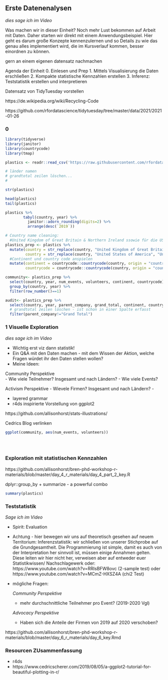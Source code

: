 ## Erste Datenenalysen

*dies sage ich im Video*

Was machen wir in dieser Einheit? Noch mehr Lust bekommen auf Arbeit mit Daten. Daher starten wir direkt mit einem Anwendungsbeispiel. Hier geht es darum große Konzepte kennenzulernen und so Details zu wie das genau alles implementiert wird, die im Kursverlauf kommen, besser einordnen zu können.

gern an einem eigenen datensatz nachmachen

Agenda der Einheit
0. Einlesen und Prep 
1. Mittels Visualisierung die Daten erschließen
2. Kompakte statistische Kennzahlen erstellen
3. Inferenz: Teststatistik erstellen und interpretieren

Datensatz von TidyTuesday vorstellen

https://de.wikipedia.org/wiki/Recycling-Code

https://github.com/rfordatascience/tidytuesday/tree/master/data/2021/2021-01-26


### 0 
``` r

library(tidyverse) 
library(janitor)
library(countrycode)
library(tmap)

```



``` r

plastics <- readr::read_csv('https://raw.githubusercontent.com/rfordatascience/tidytuesday/master/data/2021/2021-01-26/plastics.csv')


```


``` r

# länder namen
# grandtotal zeilen löschen...
# 

```

``` r

str(plastics)

```

``` r
head(plastics)
tail(plastics)
```



``` r
plastics %>%
        tabyl(country, year) %>%
          janitor::adorn_rounding(digits=2) %>%
          arrange(desc(`2019`))
```


``` r


# Country name cleaning: 
  #United Kingdom of Great Britain & Northern Ireland ssowie für die USA
plastics_prep <- plastics %>%
  mutate(country = str_replace(country, "United Kingdom of Great Britain & Northern Ireland", "United Kingdom"),
         country = str_replace(country, "United States of America", "United States")) %>%
  #Continent und country code anspielen
  mutate(continent = countrycode::countrycode(country, origin = "country.name", destination = "continent"),
         countrycode = countrycode::countrycode(country, origin = "country.name", destination = "iso3c"))

``` 

``` r

community<- plastics_prep %>%
  select(country, year, num_events, volunteers, continent, countrycode) %>%
  group_by(country, year) %>%
  filter(row_number()==1)

``` 

``` r

audit<- plastics_prep %>%
  select(country, year, parent_company, grand_total, continent, countrycode) %>%
  # grandtotal zeilen löschen - ist schon in einer Spalte erfasst
  filter(parent_company!="Grand Total")

``` 




### 1 Visuelle Exploration 


*dies sage ich im Video*

- Wichtig erst viz dann statistik!
- Ein Q&A mit den Daten machen - mit dem Wissen der Aktion, welche Fragen würdet ihr den Daten stellen wollen?
- Meine Ideen:

Community Perspektive  
  - Wie viele Teilnehmer? Insgesamt und nach Ländern?
  - Wie viele Events?

Activism Perspektive
  - Wievele Firmen? Insgesamt und nach Ländern?
  - 
  
- layered grammar
- r4ds inspirierte Vorstellung von ggplot2

https://github.com/allisonhorst/stats-illustrations/

Cedrics Blog verlinken


```r
ggplot(community, aes(num_events, volunteers))
```


```r

```

```r

```

```r

```

### Exploration mit statistischen Kennzahlen

https://github.com/allisonhorst/bren-phd-workshop-r-materials/blob/master/day_4_r_materials/day_4_part_2_key.R

dplyr::group_by + summarize - a powerful combo

```r
summary(plastics)
```


### Teststatistik 

*Sage ich im Video*

- Spirit: Evaluation
- Achtung - hier bewegen wir uns auf theoretisch gesehen auf neuem Territorium: Inferenzstatistik: wir schließen von unserer Stichprobe auf die Grundgesamtheit. Die Programmierung ist simple, damit es auch von der Interpretation her sinnvoll ist, müssen einige Annahmen gelten. Diese leiten wir hier nicht her, verweisen aber auf entweder euer Statistikwissen/ Nachschlagewerk oder: https://www.youtube.com/watch?v=RRIsBFW8ovc (2-sample test) oder https://www.youtube.com/watch?v=MCmZ-HXSZ4A (chi2 Test)
- mögliche Fragen:
  
  *Community Perspektive*
  - mehr durchschnittliche Teilnehmer pro Event? (2019-2020 Vgl)
  
  *Advocacy Perspektive*
  - Haben sich die Anteile der Firmen von 2019 auf 2020 verschoben?
  
https://github.com/allisonhorst/bren-phd-workshop-r-materials/blob/master/day_6_r_materials/day_6_key.Rmd


### Resourcen ZUsammenfassung

- r4ds
- https://www.cedricscherer.com/2019/08/05/a-ggplot2-tutorial-for-beautiful-plotting-in-r/